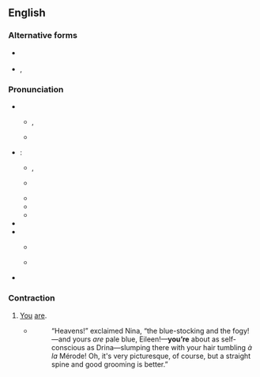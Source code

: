 {{also|youre}}
==English==

===Alternative forms===
* {{l|en|ur}} {{q|informal, Internet, text messaging}}
* {{l|en|ya}}, {{l|en|yer}} {{q|informal}}

===Pronunciation===
* {{a|UK}}
** {{a|stressed}} {{enPR|yo͝o(r)|yô(r)}}, {{IPA|en|/jʊə(ɹ)/|/jɔː(ɹ)/}}
** {{a|unstressed}} {{IPA|en|/jə(ɹ)/}}
* {{a|US}}:
**{{a|stressed}} {{enPR|yo͝or|yôr}}, {{IPA|en|/jʊɹ/|/jɔɹ/}}
** {{a|unstressed}} {{IPA|en|/jɚ/}}
** {{audio|en|En-us-you're.ogg|Audio (US) {{q|stressed, ''/jɔɹ/''}}}}
** {{audio|en|En-us-you're2.ogg|Audio (US) {{q|stressed, ''/jʊɹ/''}}}}
** {{audio|en|en-us-your unstressed.ogg|Audio (US) {{q|unstressed}}}}
* {{rhymes|en|ʊə(r)}}
* {{rhymes|en|ɔː(r)}}
**{{homophones|en|your}} {{q|stressed and unstressed}}
**{{homophones|en|yore}} {{q|stressed only}}
* {{rhymes|en|ɜː(ɹ)}} {{q|unstressed}}

===Contraction===
{{en-cont}}

# [[you|You]] [[are]].
#: {{ux|en|'''You’re''' smarter than I am!}}
#* {{RQ:Chmbrs YngrSt|IX}}
#*: “Heavens!” exclaimed Nina, “the blue-stocking and the fogy! —and yours ''are'' pale blue, Eileen!—'''you’re''' about as self-conscious as Drina—slumping there with your hair tumbling ''à la'' Mérode! Oh, it's very picturesque, of course, but a straight spine and good grooming is better.{{nb...}}”